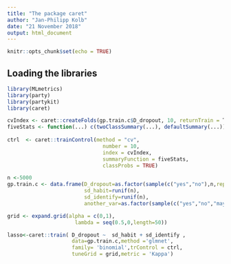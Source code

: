 ```yaml
---
title: "The package caret"
author: "Jan-Philipp Kolb"
date: "21 November 2018"
output: html_document
---
```


```r
knitr::opts_chunk$set(echo = TRUE)
```

## Loading the libraries

```r
library(MLmetrics)
library(party)
library(partykit)
library(caret)
```



```r
cvIndex <- caret::createFolds(gp.train.c$D_dropout, 10, returnTrain = T)
fiveStats <- function(...) c(twoClassSummary(...), defaultSummary(...))
  
ctrl  <- caret::trainControl(method = "cv",
                               number = 10,
                               index = cvIndex,
                               summaryFunction = fiveStats,
                               classProbs = TRUE)
```



```r
n <-5000
gp.train.c <- data.frame(D_dropout=as.factor(sample(c("yes","no"),n,replace=T)),
                         sd_habit=runif(n),
                         sd_identify=runif(n),
                         another_var=as.factor(sample(c("yes","no","maybe"),n,replace=T)))
```


```r
grid <- expand.grid(alpha = c(0,1),
                      lambda = seq(0.5,0,length=50))
```


```r
lasso<-caret::train( D_dropout ~  sd_habit + sd_identify ,
                     data=gp.train.c,method ='glmnet',
                     family= 'binomial',trControl = ctrl,
                     tuneGrid = grid,metric = 'Kappa')
```

<!--
https://github.com/topepo/caret/issues/145

https://github.com/topepo/caret/issues/330

https://discuss.analyticsvidhya.com/t/something-is-wrong-all-the-accuracy-metric-values-are-missing/64825
https://stackoverflow.com/questions/36181840/something-is-wrong-all-the-accuracy-metric-values-are-missing-error-in-caret
https://github.com/topepo/caret/issues/160
-->